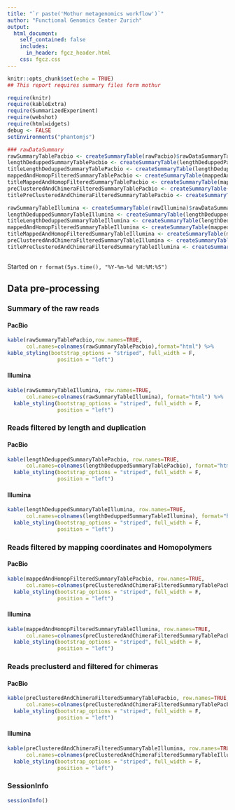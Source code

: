 ```yaml
---
title: "`r paste('Mothur metagenomics workflow')`"
author: "Functional Genomics Center Zurich"
output: 
  html_document:
    self_contained: false
    includes:
      in_header: fgcz_header.html
    css: fgcz.css
---
```


```r
knitr::opts_chunk$set(echo = TRUE)
## This report requires summary files form mothur

require(knitr)
require(kableExtra)
require(SummarizedExperiment)
require(webshot)
require(htmlwidgets)
debug <- FALSE
setEnvironments("phantomjs")
```

```r
### rawDataSummary 
rawSummaryTablePacbio <- createSummaryTable(rawPacbio)$rawDataSummaryTable
lengthDeduppedSummaryTablePacbio <- createSummaryTable(lengthDeduppedPacbio)$rawDataSummaryTable
titleLengthDeduppedSummaryTablePacbio <- createSummaryTable(lengthDeduppedPacbio)$rawDataSummaryTableTitle
mappedAndHomopFilteredSummaryTablePacbio <- createSummaryTable(mappedAndHomopFilteredPacbio)$rawDataSummaryTable
titleMappedAndHomopFilteredSummaryTablePacbio <- createSummaryTable(mappedAndHomopFilteredPacbio)$rawDataSummaryTableTitle
preClusteredAndChimeraFilteredSummaryTablePacbio <- createSummaryTable(preClusteredAndChimeraFilteredPacbio)$rawDataSummaryTable
titlePreClusteredAndChimeraFilteredSummaryTablePacbio <- createSummaryTable(preClusteredAndChimeraFilteredPacbio)$rawDataSummaryTableTitle

rawSummaryTableIllumina <- createSummaryTable(rawIllumina)$rawDataSummaryTable
lengthDeduppedSummaryTableIllumina <- createSummaryTable(lengthDeduppedIllumina)$rawDataSummaryTable
titleLengthDeduppedSummaryTableIllumina <- createSummaryTable(lengthDeduppedIllumina)$rawDataSummaryTableTitle
mappedAndHomopFilteredSummaryTableIllumina <- createSummaryTable(mappedAndHomopFilteredIllumina)$rawDataSummaryTable
titleMappedAndHomopFilteredSummaryTableIllumina <- createSummaryTable(mappedAndHomopFilteredIllumina)$rawDataSummaryTableTitle
preClusteredAndChimeraFilteredSummaryTableIllumina <- createSummaryTable(preClusteredAndChimeraFilteredIllumina)$rawDataSummaryTable
titlePreClusteredAndChimeraFilteredSummaryTableIllumina <- createSummaryTable(preClusteredAndChimeraFilteredIllumina)$rawDataSummaryTableTitle



```

Started on `r format(Sys.time(), "%Y-%m-%d %H:%M:%S")`

## Data pre-processing {.tabset}

### Summary of the raw reads
#### PacBio
```r
kable(rawSummaryTablePacbio,row.names=TRUE,  
      col.names=colnames(rawSummaryTablePacbio),format="html") %>%
kable_styling(bootstrap_options = "striped", full_width = F,
                position = "left")
```

#### Illumina
```r
kable(rawSummaryTableIllumina, row.names=TRUE, 
      col.names=colnames(rawSummaryTableIllumina), format="html") %>%
  kable_styling(bootstrap_options = "striped", full_width = F,
                position = "left")
```

### Reads filtered by length and duplication
#### PacBio
```r
kable(lengthDeduppedSummaryTablePacbio, row.names=TRUE, 
      col.names=colnames(lengthDeduppedSummaryTablePacbio), format="html",caption = lengthDeduppedSummaryTablePacbio) %>%
  kable_styling(bootstrap_options = "striped", full_width = F,
                position = "left")
```

#### Illumina
```r
kable(lengthDeduppedSummaryTableIllumina, row.names=TRUE, 
      col.names=colnames(lengthDeduppedSummaryTableIllumina), format="html",caption =lengthDeduppedSummaryTableIllumina) %>%
  kable_styling(bootstrap_options = "striped", full_width = F,
                position = "left")
```

### Reads filtered by mapping coordinates and Homopolymers
#### PacBio
```r
kable(mappedAndHomopFilteredSummaryTablePacbio, row.names=TRUE, 
      col.names=colnames(preClusteredAndChimeraFilteredSummaryTablePacbio), format="html",caption =titleMappedAndHomopFilteredSummaryTablePacbio) %>%
  kable_styling(bootstrap_options = "striped", full_width = F,
                position = "left")
```

#### Illumina
```r
kable(mappedAndHomopFilteredSummaryTableIllumina, row.names=TRUE, 
      col.names=colnames(preClusteredAndChimeraFilteredSummaryTablePacbio), format="html",caption =titleMappedAndHomopFilteredSummaryTableIllumina) %>%
  kable_styling(bootstrap_options = "striped", full_width = F,
                position = "left")
```

### Reads preclusterd and filtered for chimeras
#### PacBio
```r
kable(preClusteredAndChimeraFilteredSummaryTablePacbio, row.names=TRUE, 
      col.names=colnames(preClusteredAndChimeraFilteredSummaryTablePacbio), format="html", caption =titlePreClusteredAndChimeraFilteredSummaryTablePacbio) %>%
  kable_styling(bootstrap_options = "striped", full_width = F,
                position = "left")
```

#### Illumina
```r
kable(preClusteredAndChimeraFilteredSummaryTableIllumina, row.names=TRUE, 
      col.names=colnames(preClusteredAndChimeraFilteredSummaryTableIllumina), format="html", caption = titlePreClusteredAndChimeraFilteredSummaryTableIllumina) %>%
  kable_styling(bootstrap_options = "striped", full_width = F,
                position = "left")
```

### SessionInfo
```r
sessionInfo()
```
